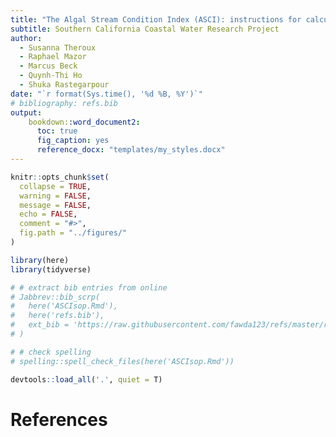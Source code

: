 ```yaml
---
title: "The Algal Stream Condition Index (ASCI): instructions for calculating ASCI scores using R"
subtitle: Southern California Coastal Water Research Project
author:
  - Susanna Theroux
  - Raphael Mazor
  - Marcus Beck
  - Quynh-Thi Ho
  - Shuka Rastegarpour
date: "`r format(Sys.time(), '%d %B, %Y')`"
# bibliography: refs.bib
output: 
    bookdown::word_document2:
      toc: true
      fig_caption: yes
      reference_docx: "templates/my_styles.docx" 
---
```


```r
knitr::opts_chunk$set(
  collapse = TRUE,
  warning = FALSE,
  message = FALSE,
  echo = FALSE,
  comment = "#>",
  fig.path = "../figures/"
)

library(here)
library(tidyverse)

# # extract bib entries from online
# Jabbrev::bib_scrp(
#   here('ASCIsop.Rmd'),
#   here('refs.bib'),
#   ext_bib = 'https://raw.githubusercontent.com/fawda123/refs/master/refs.bib'
# )

# # check spelling
# spelling::spell_check_files(here('ASCIsop.Rmd'))

devtools::load_all('.', quiet = T)
```

# References
